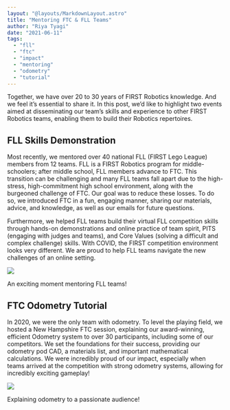 ```yaml
---
layout: "@layouts/MarkdownLayout.astro"
title: "Mentoring FTC & FLL Teams"
author: "Riya Tyagi"
date: "2021-06-11"
tags:
  - "fll"
  - "ftc"
  - "impact"
  - "mentoring"
  - "odometry"
  - "tutorial"
---
```


Together, we have over 20 to 30 years of FIRST Robotics knowledge. And we feel it’s essential to share it. In this post, we’d like to highlight two events aimed at disseminating our team’s skills and experience to other FIRST Robotics teams, enabling them to build their Robotics repertoires. 

## FLL Skills Demonstration

Most recently, we mentored over 40 national FLL (FIRST Lego League) members from 12 teams. FLL is a FIRST Robotics program for middle-schoolers; after middle school, FLL members advance to FTC. This transition can be challenging and many FLL teams fall apart due to the high-stress, high-commitment high school environment, along with the burgeoned challenge of FTC. Our goal was to reduce these losses. To do so, we introduced FTC in a fun, engaging manner, sharing our materials, advice, and knowledge, as well as our emails for future questions.

Furthermore, we helped FLL teams build their virtual FLL competition skills through hands-on demonstrations and online practice of team spirit, PITS (engaging with judges and teams), and Core Values (solving a difficult and complex challenge) skills. With COVID, the FIRST competition environment looks very different. We are proud to help FLL teams navigate the new challenges of an online setting. 

![](/images/Untitled-1-1024x640.png)

An exciting moment mentoring FLL teams!

## FTC Odometry Tutorial

In 2020, we were the only team with odometry. To level the playing field, we hosted a New Hampshire FTC session, explaining our award-winning, efficient Odometry system to over 30 participants, including some of our competitors. We set the foundations for their success, providing our odometry pod CAD, a materials list, and important mathematical calculations. We were incredibly proud of our impact, especially when teams arrived at the competition with strong odometry systems, allowing for incredibly exciting gameplay!

![](/images/Screen-Shot-2020-05-02-at-5.58.54-PM-1024x576.png)

Explaining odometry to a passionate audience!
